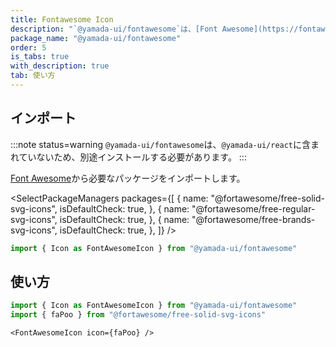 ```yaml
---
title: Fontawesome Icon
description: "`@yamada-ui/fontawesome`は、[Font Awesome](https://fontawesome.com)を便利に使うコンポーネントを提供しています。"
package_name: "@yamada-ui/fontawesome"
order: 5
is_tabs: true
with_description: true
tab: 使い方
---
```


## インポート

<PackageManagers packageNameOrCommand="@yamada-ui/fontawesome" />

:::note status=warning
`@yamada-ui/fontawesome`は、`@yamada-ui/react`に含まれていないため、別途インストールする必要があります。
:::

[Font Awesome](https://fontawesome.com)から必要なパッケージをインポートします。

<SelectPackageManagers
  packages={[
    {
      name: "@fortawesome/free-solid-svg-icons",
      isDefaultCheck: true,
    },
    {
      name: "@fortawesome/free-regular-svg-icons",
      isDefaultCheck: true,
    },
    {
      name: "@fortawesome/free-brands-svg-icons",
      isDefaultCheck: true,
    },
  ]}
/>

```ts
import { Icon as FontAwesomeIcon } from "@yamada-ui/fontawesome"
```

## 使い方

```ts
import { Icon as FontAwesomeIcon } from "@yamada-ui/fontawesome"
import { faPoo } from "@fortawesome/free-solid-svg-icons"
```

```tsx
<FontAwesomeIcon icon={faPoo} />
```
